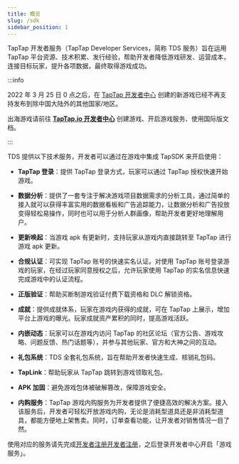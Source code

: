 ```yaml
---
title: 概览
slug: /sdk
sidebar_position: 1
---
```



TapTap 开发者服务（TapTap Developer Services，简称 TDS 服务）旨在运用 TapTap 平台资源、技术积累、发行经验，帮助开发者降低游戏研发、运营成本，连接目标玩家，提升各项数据，最终取得游戏成功。

<Conditional region="cn">

:::info

2022 年 3 月 25 日 0 点之后，在 [TapTap 开发者中心](https://developer.taptap.cn/) 创建的新游戏已经不再支持发布到除中国大陆外的其他国家/地区。

出海游戏请前往 [**TapTap.io 开发者中心**](https://developer.taptap.io/) 创建游戏、开启游戏服务、使用国际版文档。

:::

</Conditional>

TDS 提供以下技术服务，开发者可以通过在游戏中集成 TapSDK 来开启使用：

- **TapTap 登录**：提供 TapTap 登录方式，玩家可以通过 TapTap 授权快速开始游戏。

- **数据分析**：提供了一套专注于解决游戏项目数据需求的分析工具，通过简单的接入就可以获得丰富实用的数据看板和广告追踪能力，让数据分析和广告投放变得轻松易操作，同时也可以用于分析人群画像，帮助开发者更好地理解用户。

- **更新唤起**：当游戏 apk 有更新时，支持玩家从游戏内直接跳转至 TapTap 进行游戏 apk 更新。

<Conditional region="cn">

- **合规认证**：可实现 TapTap 账号的快速实名认证。对使用 TapTap 账号登录游戏的玩家，在经过玩家同意授权之后，允许玩家使用 TapTap 的实名信息快速完成游戏中的认证流程。

</Conditional>

- **正版验证**：帮助买断制游戏验证付费下载资格和 DLC 解锁资格。

<Conditional region="cn">

- **成就**：提供成就体系，玩家在游戏内获得的成就，可在 TapTap 上展示，增加平台上游戏的曝光。玩家成就资产累积的同时，提高游戏活跃。

</Conditional>

- **内嵌动态**：玩家可以在游戏内访问 TapTap 的社区论坛（官方公告、游戏攻略、问题反馈、热门话题等），并参与其他玩家、官方和大神之间的互动。

- **礼包系统**：TDS 全套礼包系统，旨在帮助开发者快速生成、核销礼包码。

<Conditional region="cn">

- **TapLink**：帮助玩家从 TapTap 跳转到游戏领取礼包。

- **APK 加固**：避免游戏包体被破解篡改，保障游戏安全。

- **内购服务**：TapTap 游戏内购服务为开发者提供了便捷高效的解决方案。接入该服务后，开发者可轻松开放游戏内购，无论是消耗型道具还是非消耗型道具，都能方便地上架售卖。同时，订单查看功能，让开发者对销售情况一目了然。

</Conditional>

使用对应的服务请先完成<Conditional region="cn">[开发者注册](https://developer.taptap.cn/)</Conditional><Conditional region="global">[开发者注册](https://developer.taptap.io/)</Conditional>，之后登录开发者中心开启「游戏服务」。
